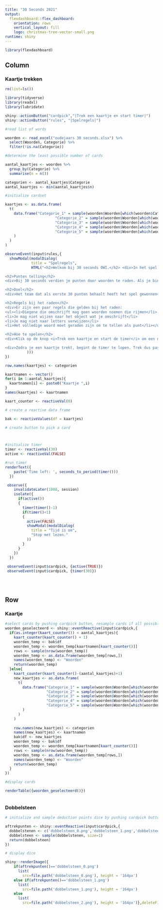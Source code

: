 ```yaml
---
title: "30 Seconds 2021"
output: 
  flexdashboard::flex_dashboard:
    orientation: rows
    vertical_layout: fill
    logo: christmas-tree-vector-small.png
runtime: shiny
---
```

<style>                     
.navbar {
  background-color:Maroon;
  border-color:black;
}
.navbar-brand {
color:#E0E0E0!important;
}

</style>

```r
library(flexdashboard)
```

Column {data-height=300}
-----------------------------------------------------------------------

### <strong>Kaartje trekken</strong>

```r
rm(list=ls())

library(tidyverse)
library(readxl)
library(lubridate)

shiny::actionButton("cardpick","|Trek een kaartje en start timer|")
shiny::actionButton("rules", "|Spelregels|")
```

```r

#read list of words

woorden <- read_excel("oudejaars 30 seconds.xlsx") %>%
  select(Woorden, Categorie) %>%
  filter(!is.na(Categorie))

#determine the least possible number of cards

aantal_kaartjes <- woorden %>%
  group_by(Categorie) %>%
  summarise(n = n())

categorien <- aantal_kaartjes$Categorie
aantal_kaartjes <- min(aantal_kaartjes$n)

#initialize cardset

kaartjes <- as.data.frame(
  t(
    data.frame("Categorie_1" = sample(woorden$Woorden[which(woorden$Categorie==categorien[1])], size = aantal_kaartjes),
                       "Categorie_2" = sample(woorden$Woorden[which(woorden$Categorie==categorien[2])], size = aantal_kaartjes),
                       "Categorie_3" = sample(woorden$Woorden[which(woorden$Categorie==categorien[3])], size = aantal_kaartjes),
                       "Categorie_4" = sample(woorden$Woorden[which(woorden$Categorie==categorien[4])], size = aantal_kaartjes),
                       "Categorie_5" = sample(woorden$Woorden[which(woorden$Categorie==categorien[5])], size = aantal_kaartjes)
    )
  )
)

observeEvent(input$rules,{
  showModal(modalDialog(
            title = "Spelregels",
            HTML("<h2>Welkom bij 30 seconds OWI.</h2> <div>In het spel 30 seconds dien je samen met je team genoot binnen 30 seconden 5 woorden te raden. Eén teamlid probeert de woorden te omschrijven zonder ze te noemen. De ander moet ze zo goed mogelijk proberen te raden.</div><br>  

<h2>Punten telling</h2>
<div>Bij 30 seconds verdien je punten door woorden te raden. Als je binnen de 30 seconden vijf woorden raadt, heb je vijf punten. Er dient echter ook een dobbelsteen gegooid te worden. De dobbelsteen bepaalt het aantal strafpunten. Dit kunnen 0,1 of 2 strafpunten zijn. Gooi je een 2 dan heb je in deze ronde dus 5-2 = 3 punten behaald.</div><br>

<h2>Doel</h2>
<div>Het team dat als eerste 30 punten behaalt heeft het spel gewonnen</div><br>

<h2>Regels bij het raden</h2>
<div>Er zijn een paar regels die gelden bij het raden:  
<ul><li>Diegene die omschrijft mag geen woorden noemen die rijmen</li>
<li>Je mag niet wijzen naar het object wat je omschrijft</li>  
<li>Je mag niet naar letters verwijzen</li>  
<li>Het volledige woord moet geraden zijn om te tellen als punt</li></ul><div>

<h2>Hoe te spelen</h2>
<div>Klik op de knop <i>Trek een kaartje en start de timer</i> om een nieuw kaartje met woorden te trekken. Rechtsonderin verschijnt dan ook een dobbelsteen, dit zijn de strafpunten. Je trekt het aantal gegooide ogen af van het aantal geraden woorden om tot je punten te komen.</div><br>  

<div>Zodra je een kaartje trekt, begint de timer te lopen. Trek dus pas een kaartje wanneer je er helemaal klaar voor bent.</div>"
          )))
})

row.names(kaartjes) <- categorien

kaartnamen <- vector()
for(i in 1:aantal_kaartjes){
  kaartnamen[i] <- paste0("Kaartje ",i)
}
names(kaartjes) <- kaartnamen

kaart_counter <- reactiveVal(0)

# create a reactive data frame

bak <- reactiveValues(df = kaartjes)

# create button to pick a card



#initialize timer
timer <- reactiveVal(30)
active <- reactiveVal(FALSE)

#run timer
renderText({
    paste('Time left: ', seconds_to_period(timer()))
  })

 observe({
    invalidateLater(1000, session)
    isolate({
      if(active())
      {
        timer(timer()-1)
        if(timer()<1)
        {
          active(FALSE)
          showModal(modalDialog(
            title = "Tijd is om",
            "Stop met lezen."
          ))
        }
      }
    })
  })
 
 observeEvent(input$cardpick, {active(TRUE)})
 observeEvent(input$cardpick, {timer(30)})
 
 
 
```


Row {data-height=650}
-----------------------------------------------------------------------

### <strong>Kaartje</strong>

```r

#select cards by pushing cardpick button, resample cards if all possible cards are used.
woorden_geselecteerd <- shiny::eventReactive(input$cardpick,{
  if(as.integer(kaart_counter()) < aantal_kaartjes){
    kaart_counter(kaart_counter() + 1)
    woorden_temp <- bak$df
    woorden_temp <- woorden_temp[kaartnamen[kaart_counter()]]
    rows <- sample(nrow(woorden_temp))
    woorden_temp <- as.data.frame(woorden_temp[rows,])
    names(woorden_temp) <- "Woorden"
    return(woorden_temp)
  }else{
    kaart_counter(kaart_counter()-(aantal_kaartjes)+1)
    new_kaartjes <- as.data.frame(
      t(
        data.frame("Categorie_1" = sample(woorden$Woorden[which(woorden$Categorie==categorien[1])], size = aantal_kaartjes),
                   "Categorie_2" = sample(woorden$Woorden[which(woorden$Categorie==categorien[2])], size = aantal_kaartjes),
                   "Categorie_3" = sample(woorden$Woorden[which(woorden$Categorie==categorien[3])], size = aantal_kaartjes),
                   "Categorie_4" = sample(woorden$Woorden[which(woorden$Categorie==categorien[4])], size = aantal_kaartjes),
                   "Categorie_5" = sample(woorden$Woorden[which(woorden$Categorie==categorien[5])], size = aantal_kaartjes)
        )
      )
    )
    
    row.names(new_kaartjes) <- categorien
    names(new_kaartjes) <- kaartnamen
    bak$df <- new_kaartjes
    woorden_temp <- bak$df
    woorden_temp <- woorden_temp[kaartnamen[kaart_counter()]]
    rows <- sample(nrow(woorden_temp))
    woorden_temp <- as.data.frame(woorden_temp[rows,])
    names(woorden_temp) <- "Woorden"
    return(woorden_temp)
  }
})

#display cards

renderTable({woorden_geselecteerd()})



```

### <strong>Dobbelsteen</strong>

```r

# initialize and sample deduction points dice by pushing cardpick button

aftrekpunten <- shiny::eventReactive(input$cardpick,{
  dobbelstenen <- c('dobbelsteen_0.png','dobbelsteen_1.png','dobbelsteen_2.png')
  dobbelsteen <- sample(dobbelstenen, size=1)
  return(dobbelsteen)
})

# display dice

shiny::renderImage({
    if(aftrekpunten()=='dobbelsteen_0.png')
      list(
        src=file.path('dobbelsteen_0.png'), height = '164px')
    else if(aftrekpunten()=='dobbelsteen_1.png')
      list(
        src=file.path('dobbelsteen_1.png'), height = '164px')
    else
      list(
        src=file.path('dobbelsteen_2.png'), height = '164px')},deleteFile = F)


```

